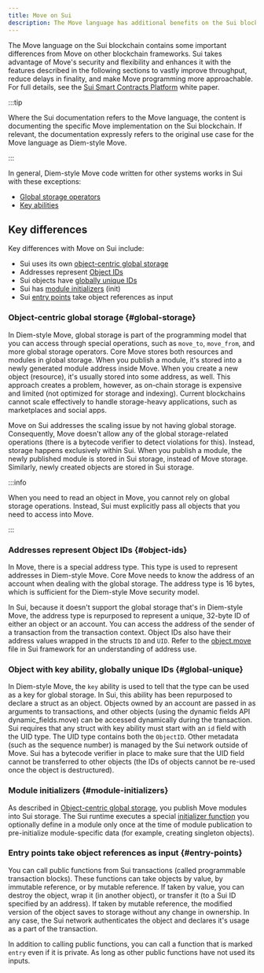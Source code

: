 ```yaml
---
title: Move on Sui
description: The Move language has additional benefits on the Sui blockchain that take advantage of the object-centric nature of Sui.
---
```


The Move language on the Sui blockchain contains some important differences from Move on other blockchain frameworks. Sui takes advantage of Move's security and flexibility and enhances it with the features described in the following sections to vastly improve throughput, reduce delays in finality, and make Move programming more approachable. For full details, see the [Sui Smart Contracts Platform](https://github.com/MystenLabs/sui/blob/main/doc/paper/sui.pdf) white paper.

:::tip

Where the Sui documentation refers to the Move language, the content is documenting the specific Move implementation on the Sui blockchain. If relevant, the documentation expressly refers to the original use case for the Move language as Diem-style Move.

:::

In general, Diem-style Move code written for other systems works in Sui with these exceptions:

- [Global storage operators](https://move-language.github.io/move/global-storage-operators.html)
- [Key abilities](https://github.com/move-language/move/blob/main/language/documentation/book/src/abilities.mdx)

## Key differences

Key differences with Move on Sui include:
    
- Sui uses its own [object-centric global storage](#global-storage)
- Addresses represent [Object IDs](#object-ids)
- Sui objects have [globally unique IDs](#global-unique)
- Sui has [module initializers](#module-initializers) (init)
- Sui [entry points](#entry-points) take object references as input

### Object-centric global storage {#global-storage}

In Diem-style Move, global storage is part of the programming model that you can access through special operations, such as `move_to`, `move_from`, and more global storage operators. Core Move stores both resources and modules in global storage. When you publish a module, it's stored into a newly generated module address inside Move. When you create a new object (resource), it's usually stored into some address, as well. This approach creates a problem, however, as on-chain storage is expensive and limited (not optimized for storage and indexing). Current blockchains cannot scale effectively to handle storage-heavy applications, such as marketplaces and social apps.

Move on Sui addresses the scaling issue by not having global storage. Consequently, Move doesn't allow any of the global storage-related operations (there is a bytecode verifier to detect violations for this). Instead, storage happens exclusively within Sui. When you publish a module, the newly published module is stored in Sui storage, instead of Move storage. Similarly, newly created objects are stored in Sui storage.

:::info

When you need to read an object in Move, you cannot rely on global storage operations. Instead, Sui must explicitly pass all objects that you need to access into Move.

:::

### Addresses represent Object IDs {#object-ids}

In Move, there is a special address type. This type is used to represent addresses in Diem-style Move. Core Move needs to know the address of an account when dealing with the global storage. The address type is 16 bytes, which is sufficient for the Diem-style Move security model.

In Sui, because it doesn't support the global storage that's in Diem-style Move, the address type is repurposed to represent a unique, 32-byte ID of either an object or an account. You can access the address of the sender of a transaction from the transaction context. Object IDs also have their address values wrapped in the structs `ID` and `UID`.  Refer to the [object.move](https://github.com/MystenLabs/sui/tree/main/crates/sui-framework/packages/sui-framework/sources/object.move) file in Sui framework for an understanding of address use. 

### Object with key ability, globally unique IDs {#global-unique}

In Diem-style Move, the `key` ability is used to tell that the type can be used as a key for global storage. In Sui, this ability has been repurposed to declare a struct as an object. Objects owned by an account are passed in as arguments to transactions, and other objects (using the dynamic fields API dynamic_fields.move) can be accessed dynamically during the transaction. Sui requires that any struct with key ability must start with an `id` field with the UID type. The UID type contains both the `ObjectID`. Other metadata (such as the sequence number) is managed by the Sui network outside of Move. Sui has a bytecode verifier in place to make sure that the UID field cannot be transferred to other objects (the IDs of objects cannot be re-used once the object is destructured).

### Module initializers {#module-initializers}

As described in [Object-centric global storage](#global-storage), you publish Move modules into Sui storage. The Sui runtime executes a special [initializer function](init.mdx) you optionally define in a module only once at the time of module publication to pre-initialize module-specific data (for example, creating singleton objects).

### Entry points take object references as input {#entry-points}

You can call public functions from Sui transactions (called programmable transaction blocks). These functions can take objects by value, by immutable reference, or by mutable reference. If taken by value, you can destroy the object, wrap it (in another object), or transfer it (to a Sui ID specified by an address). If taken by mutable reference, the modified version of the object saves to storage without any change in ownership. In any case, the Sui network authenticates the object and declares it's usage as a part of the transaction. 

In addition to calling public functions, you can call a function that is marked `entry` even if it is private. As long as other public functions have not used its inputs. 

